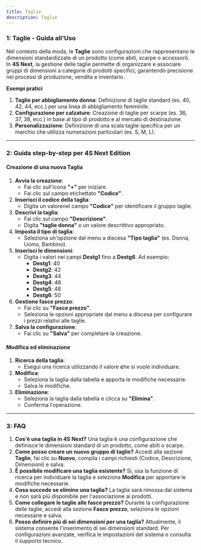 ```yaml
---
title: Taglie
description: Taglie
---
```


### 1: **Taglie - Guida all'Uso**


Nel contesto della moda, le **Taglie** sono configurazioni che rappresentano le dimensioni standardizzate di un prodotto (come abiti, scarpe o accessori). In **4S Next**, la gestione delle taglie permette di organizzare e associare gruppi di dimensioni a categorie di prodotti specifici, garantendo precisione nei processi di produzione, vendita e inventario.

**Esempi pratici**

1. **Taglie per abbigliamento donna**: Definizione di taglie standard (es. 40, 42, 44, ecc.) per una linea di abbigliamento femminile.
2. **Configurazione per calzature**: Creazione di taglie per scarpe (es. 36, 37, 38, ecc.) in base al tipo di prodotto e al mercato di destinazione.
3. **Personalizzazione**: Definizione di una scala taglie specifica per un marchio che utilizza numerazioni particolari (es. S, M, L).

***

### 2: **Guida step-by-step per 4S Next Edition**

#### Creazione di una nuova Taglia

1. **Avvia la creazione**:
   * Fai clic sull'icona **"+"** per iniziare.
   * Fai clic sul campo etichettato **"Codice"**.
2. **Inserisci il codice della taglia**:
   * Digita un valorenel campo **"Codice"** per identificare il gruppo taglie.
3. **Descrivi la taglia**:
   * Fai clic sul campo **"Descrizione"**.
   * Digita **"taglie donna"** o un valore descrittivo appropriato.
4. **Imposta il tipo di taglia**:
   * Seleziona un'opzione dal menu a discesa **"Tipo taglia"** (es. Donna, Uomo, Bambino).
5. **Inserisci le dimensioni**:
   * Digita i valori nei campi **Destg1** fino a **Destg6**. Ad esempio:
     * **Destg1**: 40
     * **Destg2**: 42
     * **Destg3**: 44
     * **Destg4**: 46
     * **Destg5**: 48
     * **Destg6**: 50
6. **Gestione fasce prezzo**:
   * Fai clic su **"Fasce prezzo"**.
   * Seleziona le opzioni appropriate dal menu a discesa per configurare i prezzi relativi alle taglie.
7. **Salva la configurazione**:
   * Fai clic su **"Salva"** per completare la creazione.

#### Modifica ed eliminazione

1. **Ricerca della taglia**:
   * Esegui una ricerca utilizzando il valore **c**he si vuole individuare.
2. **Modifica**:
   * Seleziona la taglia dalla tabella e apporta le modifiche necessarie.
   * Salva le modifiche.
3. **Eliminazione**:
   * Seleziona la taglia dalla tabella e clicca su **"Elimina"**.
   * Conferma l'operazione.

***

### 3: **FAQ**

1. **Cos'è una taglia in 4S Next?**
   Una taglia è una configurazione che definisce le dimensioni standard di un prodotto, come abiti o scarpe.
2. **Come posso creare un nuovo gruppo di taglie?**
   Accedi alla sezione **Taglie**, fai clic su **Nuovo**, compila i campi richiesti (Codice, Descrizione, Dimensioni) e salva.
3. **È possibile modificare una taglia esistente?**
   Sì, usa la funzione di ricerca per individuare la taglia e seleziona **Modifica** per apportare le modifiche necessarie.
4. **Cosa succede se elimino una taglia?**
   La taglia sarà rimossa dal sistema e non sarà più disponibile per l'associazione ai prodotti.
5. **Come collegare le taglie alle fasce prezzo?**
   Durante la configurazione delle taglie, accedi alla sezione **Fasce prezzo**, seleziona le opzioni necessarie e salva.
6. **Posso definire più di sei dimensioni per una taglia?**
   Attualmente, il sistema consente l'inserimento di sei dimensioni standard. Per configurazioni avanzate, verifica le impostazioni del sistema o consulta il supporto tecnico.